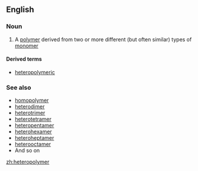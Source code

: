 ==English==

===Noun===
{{en-noun}}

# {{context|chemistry|lang=en}} A [[polymer]] derived from two or more different (but often similar) types of [[monomer]]

====Derived terms====
*[[heteropolymeric]]

===See also===
*[[homopolymer]]
*[[heterodimer]]
*[[heterotrimer]]
*[[heterotetramer]]
*[[heteropentamer]]
*[[heterohexamer]]
*[[heteroheptamer]]
*[[heterooctamer]]
*And so on

[[zh:heteropolymer]]
